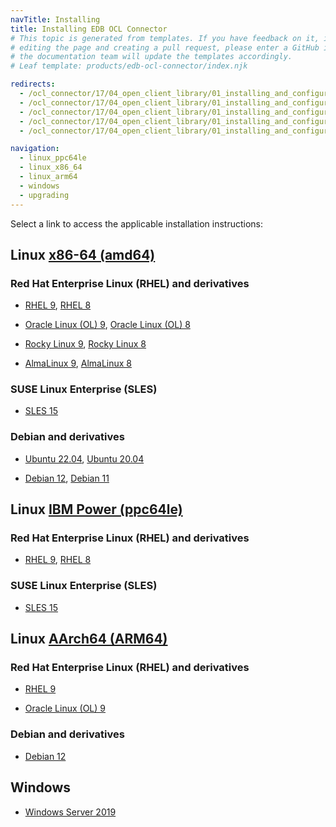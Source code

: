 ```yaml
---
navTitle: Installing
title: Installing EDB OCL Connector
# This topic is generated from templates. If you have feedback on it, instead of
# editing the page and creating a pull request, please enter a GitHub issue and
# the documentation team will update the templates accordingly.
# Leaf template: products/edb-ocl-connector/index.njk

redirects:
  - /ocl_connector/17/04_open_client_library/01_installing_and_configuring_the_ocl_connector/
  - /ocl_connector/17/04_open_client_library/01_installing_and_configuring_the_ocl_connector/install_on_linux_using_edb_repo/
  - /ocl_connector/17/04_open_client_library/01_installing_and_configuring_the_ocl_connector/install_on_linux_using_edb_repo/11_updating_rpm_install/
  - /ocl_connector/17/04_open_client_library/01_installing_and_configuring_the_ocl_connector/install_on_linux_using_edb_repo/ibm_power_ppc64le/07_ocl_connector14_rhel8_ppcle/
  - /ocl_connector/17/04_open_client_library/01_installing_and_configuring_the_ocl_connector/install_on_linux_using_edb_repo/x86_amd64/06_ocl_connector14_ubuntu18_deb9_x86/

navigation:
  - linux_ppc64le
  - linux_x86_64
  - linux_arm64
  - windows
  - upgrading
---
```


Select a link to access the applicable installation instructions:

## Linux [x86-64 (amd64)](linux_x86_64)

### Red Hat Enterprise Linux (RHEL) and derivatives

- [RHEL 9](linux_x86_64/ocl_rhel_9), [RHEL 8](linux_x86_64/ocl_rhel_8)

- [Oracle Linux (OL) 9](linux_x86_64/ocl_rhel_9), [Oracle Linux (OL) 8](linux_x86_64/ocl_rhel_8)

- [Rocky Linux 9](linux_x86_64/ocl_other_linux_9), [Rocky Linux 8](linux_x86_64/ocl_other_linux_8)

- [AlmaLinux 9](linux_x86_64/ocl_other_linux_9), [AlmaLinux 8](linux_x86_64/ocl_other_linux_8)

### SUSE Linux Enterprise (SLES)

- [SLES 15](linux_x86_64/ocl_sles_15)

### Debian and derivatives

- [Ubuntu 22.04](linux_x86_64/ocl_ubuntu_22), [Ubuntu 20.04](linux_x86_64/ocl_ubuntu_20)

- [Debian 12](linux_x86_64/ocl_debian_12), [Debian 11](linux_x86_64/ocl_debian_11)

## Linux [IBM Power (ppc64le)](linux_ppc64le)

### Red Hat Enterprise Linux (RHEL) and derivatives

- [RHEL 9](linux_ppc64le/ocl_rhel_9), [RHEL 8](linux_ppc64le/ocl_rhel_8)

### SUSE Linux Enterprise (SLES)

- [SLES 15](linux_ppc64le/ocl_sles_15)

## Linux [AArch64 (ARM64)](linux_arm64)

### Red Hat Enterprise Linux (RHEL) and derivatives

- [RHEL 9](linux_arm64/ocl_rhel_9)

- [Oracle Linux (OL) 9](linux_arm64/ocl_rhel_9)

### Debian and derivatives

- [Debian 12](linux_arm64/ocl_debian_12)

## Windows

- [Windows Server 2019](windows)

